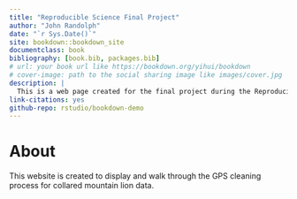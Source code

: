 ```yaml
--- 
title: "Reproducible Science Final Project"
author: "John Randolph"
date: "`r Sys.Date()`"
site: bookdown::bookdown_site
documentclass: book
bibliography: [book.bib, packages.bib]
# url: your book url like https://bookdown.org/yihui/bookdown
# cover-image: path to the social sharing image like images/cover.jpg
description: |
  This is a web page created for the final project during the Reproducible Science Course in 2023
link-citations: yes
github-repo: rstudio/bookdown-demo
---
```


# About

This website is created to display and walk through the GPS cleaning process for collared mountain lion data. 